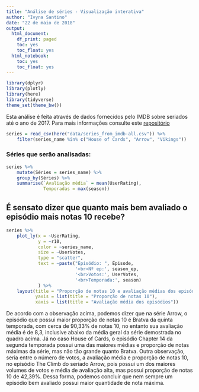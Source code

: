 ```yaml
---
title: "Análise de séries - Visualização interativa"
author: "Ivyna Santino"
date: "22 de maio de 2018"
output:
  html_document:
    df_print: paged
    toc: yes
    toc_float: yes
  html_notebook:
    toc: yes
    toc_float: yes
---
```


```r
library(dplyr)
library(plotly)
library(here)
library(tidyverse)
theme_set(theme_bw())
```
Esta análise é feita através de dados fornecidos pelo IMDB sobre seriados até o ano de 2017. Para mais informações consulte este [repositório](https://github.com/nazareno/imdb-series)


```r
series = read_csv(here("data/series_from_imdb-all.csv")) %>% 
    filter(series_name %in% c("House of Cards", "Arrow", "Vikings"))
```

### Séries que serão analisadas:

```r
series %>% 
    mutate(Séries = series_name) %>% 
    group_by(Séries) %>% 
    summarise(`Avaliação média` = mean(UserRating), 
              Temporadas = max(season))
```

## É sensato dizer que quanto mais bem avaliado o episódio mais notas 10 recebe?

```r
series %>% 
    plot_ly(x = ~UserRating,
            y = ~r10,
            color = ~series_name,
            size = ~UserVotes,
            type = "scatter",
            text = ~paste("Episódio: ", Episode, 
                          '<br>Nº ep:', season_ep,
                          '<br>Votos:', UserVotes,
                          '<br>Temporada:', season)
            ) %>% 
    layout(title = "Proporção de notas 10 e avaliação médias dos episódios",
           yaxis = list(title = "Proporção de notas 10"),
           xaxis = list(title = "Avaliação média dos episódios"))

```

De acordo com a observação acima, podemos dizer que na série Arrow, o episódio que possui maior proporção de notas 10 é Bratva da quinta temporada, com cerca de 90,33% de notas 10, no entanto sua avaliação média é de 8,3, inclusive abaixo da média geral da série demostrada no quadro acima. Já no caso House of Cards, o episódio Chapter 14 da segunda temporada possui uma das maiores médias e proporção de notas máximas da série, mas não tão grande quanto Bratva. 
Outra observação, seria entre o número de votos, a avaliação média e proporção de notas 10, no episódio The Climb do seriado Arrow, pois possui um dos maiores volumes de votos e média de avaliação alta, mas possui proporção de notas 10 de 42,39%. Dessa forma, podemos concluir que nem sempre um episódio bem avaliado possui maior quantidade de nota máxima.

